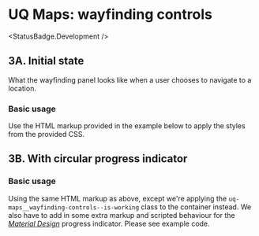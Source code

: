
# UQ Maps: wayfinding controls

<StatusBadge.Development />

## 3A. Initial state

What the wayfinding panel looks like when a user chooses to navigate to a
location.

### Basic usage

Use the HTML markup provided in the example below to apply the styles from the
provided CSS.

<Canvas withSource="open" withToolbar>
  <Story
    height={240}
    id="deliverables-uq-maps-3-wayfinding-controls--wayfinding-control"
  />
</Canvas>

## 3B. With circular progress indicator

### Basic usage

Using the same HTML markup as above, except we're applying the `uq-maps__wayfinding-controls--is-working`
class to the container instead. We also have to add in some extra markup and
scripted behaviour for the [_Material Design_][1] progress indicator. Please see example
code.

<Canvas withSource="open" withToolbar>
  <Story
    height={240}
    id="deliverables-uq-maps-3-wayfinding-controls--wayfinding-control-working"
  />
</Canvas>

[1]: https://material.io/components/progress-indicators#circular-progress-indicators
[2]: https://material.io/develop/web/components/progress-indicator
